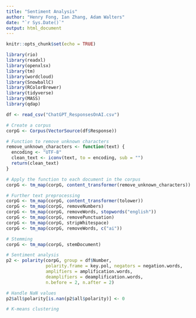 ```yaml
---
title: "Sentiment Analysis"
author: "Henry Fong, Ian Zhang, Adam Walters"
date: "`r Sys.Date()`"
output: html_document
---
```


```r
knitr::opts_chunk$set(echo = TRUE)
```

```r
library(rio)
library(readxl)
library(openxlsx)
library(tm)
library(wordcloud)
library(SnowballC)
library(RColorBrewer)
library(tidyverse)
library(MASS)
library(qdap)
```

```r
df <- read_csv("ChatGPT_ResponsesOnAI.csv")

```

```r

# Create a corpus
corpG <- Corpus(VectorSource(df$Response))

# Function to remove unknown characters
remove_unknown_characters <- function(text) {
  encoding <- "UTF-8"
  clean_text <- iconv(text, to = encoding, sub = "")
  return(clean_text)
}

# Apply the function to each document in the corpus
corpG <- tm_map(corpG, content_transformer(remove_unknown_characters))

# Further text preprocessing
corpG <- tm_map(corpG, content_transformer(tolower))
corpG <- tm_map(corpG, removeNumbers)
corpG <- tm_map(corpG, removeWords, stopwords("english"))
corpG <- tm_map(corpG, removePunctuation)
corpG <- tm_map(corpG, stripWhitespace)
corpG <- tm_map(corpG, removeWords, c("ai"))

# Stemming
corpG <- tm_map(corpG, stemDocument)

# Sentiment analysis
p2 <- polarity(corpG, group = df$Number,
               polarity.frame = key.pol, negators = negation.words,
               amplifiers = amplification.words,
               deamplifiers = deamplification.words,
               n.before = 2, n.after = 2)

# Handle NaN values
p2$all$polarity[is.nan(p2$all$polarity)] <- 0

# K-means clustering
```

```r

```
